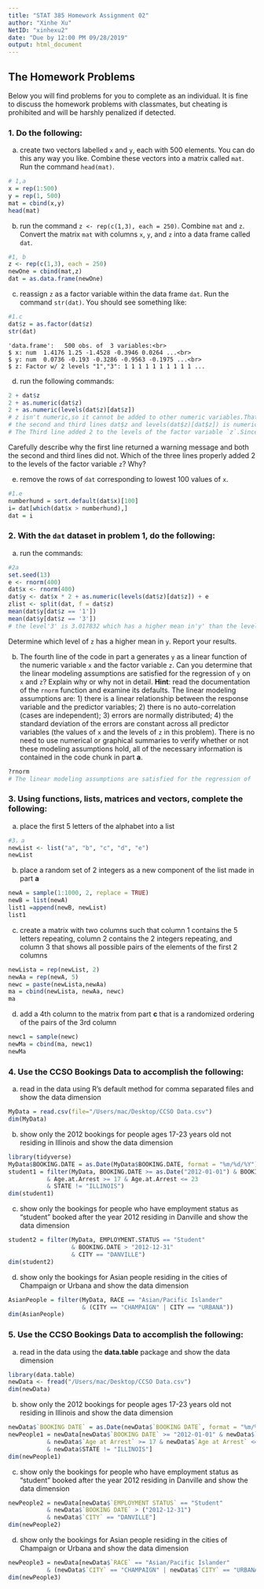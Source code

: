 ```yaml
---
title: "STAT 385 Homework Assignment 02"
author: "Xinhe Xu"
NetID: "xinhexu2"
date: "Due by 12:00 PM 09/28/2019"
output: html_document
---
```


## The Homework Problems

Below you will find problems for you to complete as an individual. It is fine to discuss the homework problems with classmates, but cheating is prohibited and will be harshly penalized if detected.

### 1. Do the following:

a. create two vectors labelled `x` and `y`, each with 500 elements.  You can do this any way you like.  Combine these vectors into a matrix called `mat`.  Run the command `head(mat)`.
```r
# 1,a
x = rep(1:500)
y = rep(1, 500)
mat = cbind(x,y)
head(mat)

```

b. run the command `z <- rep(c(1,3), each = 250)`.  Combine `mat` and `z`.  Convert the matrix `mat` with columns `x`, `y`, and `z` into a data frame called `dat`. 

```r
#1, b
z <- rep(c(1,3), each = 250)
newOne = cbind(mat,z)
dat = as.data.frame(newOne)
```

c. reassign `z` as a factor variable within the data frame `dat`.  Run the command `str(dat)`.  You should see something like:
```r
#1.c
dat$z = as.factor(dat$z)
str(dat)
```

    'data.frame':	500 obs. of  3 variables:<br>
    $ x: num  1.4176 1.25 -1.4528 -0.3946 0.0264 ...<br>
    $ y: num  0.0736 -0.193 -0.3286 -0.9563 -0.1975 ...<br>
    $ z: Factor w/ 2 levels "1","3": 1 1 1 1 1 1 1 1 1 1 ...

d. run the following commands:

```r
2 + dat$z
2 + as.numeric(dat$z)
2 + as.numeric(levels(dat$z)[dat$z])
# z isn't numeric,so it cannot be added to other numeric variables.Thats why the first line has a warnning message.
# the second and third lines dat$z and levels(dat$z)[dat$z]) is numeric, so they can added to numeric variables.
# The Third line added 2 to the levels of the factor variable `z`.Since levels(dat$z)[dat$z] means the component of z, which has already change to numeric, z has two levels, one of it level includes 250 "1", another level includes 250 "3". so the result of third line is 250 "3" and 250"5".
```

Carefully describe why the first line returned a warning message and both the second and third lines      did not.  Which of the three lines properly added 2 to the levels of the factor variable `z`? Why?

e. remove the rows of `dat` corresponding to lowest 100 values of `x`.
```r
#1.e
numberhund = sort.default(dat$x)[100]
i= dat[which(dat$x > numberhund),]
dat = i
```

### 2. With the `dat` dataset in problem 1, do the following:

a. run the commands:

```r
#2a
set.seed(13)
e <- rnorm(400)
dat$x <- rnorm(400)
dat$y <- dat$x * 2 + as.numeric(levels(dat$z)[dat$z]) + e
zlist <- split(dat, f = dat$z)
mean(dat$y[dat$z == '1'])
mean(dat$y[dat$z == '3'])
# the level'3' is 3.017832 which has a higher mean in'y' than the level '1'.The the mean of level '1' is 0.9426005
```

Determine which level of `z` has a higher mean in `y`.  Report your results.

b.  The fourth line of the code in part a generates `y` as a linear function of the numeric variable `x` and the factor variable `z`.  Can you determine that the linear modeling assumptions are satisfied for the regression of `y` on `x` and `z`? Explain why or why not in detail. **Hint**: read the documentation of the `rnorm` function and examine its defaults.  The linear modeling assumptions are: 1) there is a linear relationship between the response variable and the predictor variables; 2) there is no auto-correlation (cases are independent); 3) errors are normally distributed; 4) the standard deviation of the errors are constant across all predictor variables (the values of `x` and the levels of `z` in this problem).  There is no need to use numerical or graphical summaries to verify whether or not these modeling assumptions hold, all of the necessary information is contained in the code chunk in part **a**.
```r
?rnorm
# The linear modeling assumptions are satisfied for the regression of `y` on `x` and `z`. 1) since the code  "dat$y <- dat$x * 2 + as.numeric(levels(dat$z)[dat$z]) + e " means "y = 2x + z + error, which represent a linear relationship between the response variable and predictor variables. 2) x is a random sample , x's means  is 0 sd is 1, and errors' mean and sd are aloway equal to 1, and the z has two level, so these three variables are independent with each other. That's why x isn't auto-correlation. 3)since error's mean is 1, sd is 1, the error is normal distribution. 4)since the sd of errors is always 1, which is unrelated with other variables, so the standard deviation of the errors are constant across all predictor variables.
```


### 3. Using functions, lists, matrices and vectors, complete the following:

a. place the first 5 letters of the alphabet into a list
```r
#3，a
newList <- list("a", "b", "c", "d", "e")
newList
```

b. place a random set of 2 integers as a new component of the list made in part **a**  
```r
newA = sample(1:1000, 2, replace = TRUE)
newB = list(newA)
list1 =append(newB, newList)
list1
```

c. create a matrix with two columns such that column 1 contains the 5 letters repeating, column 2 contains the 2 integers repeating, and column 3 that shows all possible pairs of the elements of the first 2 columns  
```r
newLista = rep(newList, 2)
newAa = rep(newA, 5)
newc = paste(newLista,newAa)
ma = cbind(newLista, newAa, newc)
ma
```

d. add a 4th column to the matrix from part **c** that is a randomized ordering of the pairs of the 3rd column
```r
newc1 = sample(newc)
newMa = cbind(ma, newc1)
newMa
```


### 4. Use the CCSO Bookings Data to accomplish the following:

a. read in the data using R's default method for comma separated files and show the data dimension
```r
MyData = read.csv(file="/Users/mac/Desktop/CCSO Data.csv")
dim(MyData)
```


b. show only the 2012 bookings for people ages 17-23 years old not residing in Illinois and show the data dimension
```r
library(tidyverse)
MyData$BOOKING.DATE = as.Date(MyData$BOOKING.DATE, format = "%m/%d/%Y")
student1 = filter(MyData, BOOKING.DATE >= as.Date("2012-01-01") & BOOKING.DATE <= as.Date("2012-12-31")
           & Age.at.Arrest >= 17 & Age.at.Arrest <= 23
           & STATE != "ILLINOIS")
dim(student1)
```

c. show only the bookings for people who have employment status as "student" booked after the year 2012 residing in Danville and show the data dimension
```r
student2 = filter(MyData, EMPLOYMENT.STATUS == "Student"
                  & BOOKING.DATE > "2012-12-31"
                  & CITY == "DANVILLE")
dim(student2)
```

d. show only the bookings for Asian people residing in the cities of Champaign or Urbana and show the data dimension

```r
AsianPeople = filter(MyData, RACE == "Asian/Pacific Islander"
                     & (CITY == "CHAMPAIGN" | CITY == "URBANA"))
dim(AsianPeople)
```

### 5. Use the CCSO Bookings Data to accomplish the following:

a. read in the data using the **data.table** package and show the data dimension
```r
library(data.table)
newData <- fread("/Users/mac/Desktop/CCSO Data.csv")
dim(newData)
```

b. show only the 2012 bookings for people ages 17-23 years old not residing in Illinois and show the data dimension
```r
newData$`BOOKING DATE` = as.Date(newData$`BOOKING DATE`, format = "%m/%d/%Y")
newPeople1 = newData[newData$`BOOKING DATE` >= "2012-01-01" & newData$`BOOKING DATE` <= "2012-12-31"
           & newData$`Age at Arrest` >= 17 & newData$`Age at Arrest` <= 23
           & newData$STATE != "ILLINOIS"]
dim(newPeople1)
```

c. show only the bookings for people who have employment status as "student" booked after the year 2012 residing in Danville and show the data dimension
```r
newPeople2 = newData[newData$`EMPLOYMENT STATUS` == "Student"
           & newData$`BOOKING DATE` > ("2012-12-31")
           & newData$`CITY` == "DANVILLE"]
dim(newPeople2)
```

d. show only the bookings for Asian people residing in the cities of Champaign or Urbana and show the data dimension
```r
newPeople3 = newData[newData$`RACE` == "Asian/Pacific Islander"
           & (newData$`CITY` == "CHAMPAIGN" | newData$`CITY` == "URBANA")]
dim(newPeople3)
```


